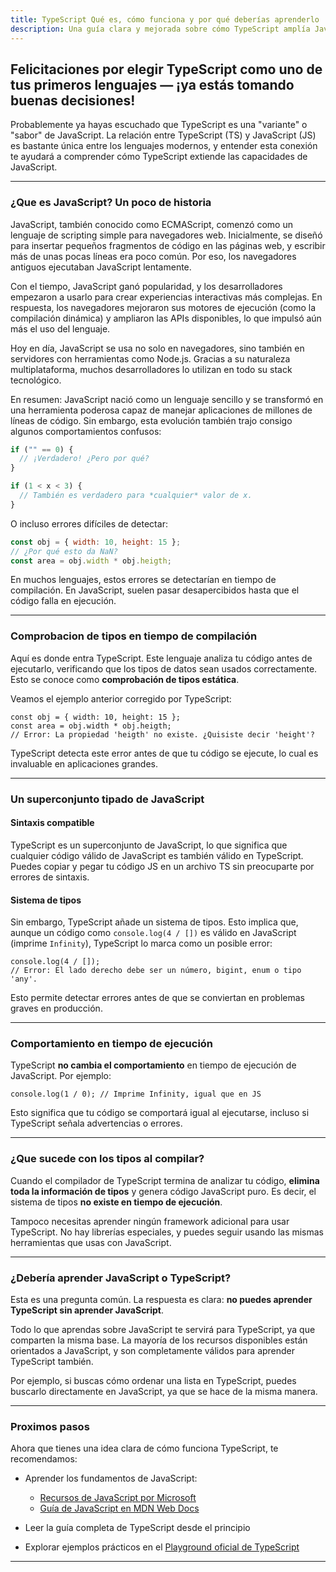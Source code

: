 ```yaml
---
title: TypeScript Qué es, cómo funciona y por qué deberías aprenderlo
description: Una guía clara y mejorada sobre cómo TypeScript amplía JavaScript, sus ventajas, su comportamiento en tiempo de ejecución, y por qué es esencial comprender JavaScript para dominar TypeScript.
---
```


## Felicitaciones por elegir TypeScript como uno de tus primeros lenguajes — ¡ya estás tomando buenas decisiones!

Probablemente ya hayas escuchado que TypeScript es una "variante" o "sabor" de JavaScript. La relación entre TypeScript (TS) y JavaScript (JS) es bastante única entre los lenguajes modernos, y entender esta conexión te ayudará a comprender cómo TypeScript extiende las capacidades de JavaScript.

---

### ¿Que es JavaScript? Un poco de historia

JavaScript, también conocido como ECMAScript, comenzó como un lenguaje de scripting simple para navegadores web. Inicialmente, se diseñó para insertar pequeños fragmentos de código en las páginas web, y escribir más de unas pocas líneas era poco común. Por eso, los navegadores antiguos ejecutaban JavaScript lentamente.

Con el tiempo, JavaScript ganó popularidad, y los desarrolladores empezaron a usarlo para crear experiencias interactivas más complejas. En respuesta, los navegadores mejoraron sus motores de ejecución (como la compilación dinámica) y ampliaron las APIs disponibles, lo que impulsó aún más el uso del lenguaje.

Hoy en día, JavaScript se usa no solo en navegadores, sino también en servidores con herramientas como Node.js. Gracias a su naturaleza multiplataforma, muchos desarrolladores lo utilizan en todo su stack tecnológico.

En resumen: JavaScript nació como un lenguaje sencillo y se transformó en una herramienta poderosa capaz de manejar aplicaciones de millones de líneas de código. Sin embargo, esta evolución también trajo consigo algunos comportamientos confusos:

```javascript
if ("" == 0) {
  // ¡Verdadero! ¿Pero por qué?
}

if (1 < x < 3) {
  // También es verdadero para *cualquier* valor de x.
}
```

O incluso errores difíciles de detectar:

```javascript
const obj = { width: 10, height: 15 };
// ¿Por qué esto da NaN?
const area = obj.width * obj.heigth;
```

En muchos lenguajes, estos errores se detectarían en tiempo de compilación. En JavaScript, suelen pasar desapercibidos hasta que el código falla en ejecución.

---

### Comprobacion de tipos en tiempo de compilación

Aquí es donde entra TypeScript. Este lenguaje analiza tu código antes de ejecutarlo, verificando que los tipos de datos sean usados correctamente. Esto se conoce como **comprobación de tipos estática**.

Veamos el ejemplo anterior corregido por TypeScript:

```go:ts
const obj = { width: 10, height: 15 };
const area = obj.width * obj.heigth;
// Error: La propiedad 'heigth' no existe. ¿Quisiste decir 'height'?
```

TypeScript detecta este error antes de que tu código se ejecute, lo cual es invaluable en aplicaciones grandes.

---

### Un superconjunto tipado de JavaScript

#### **Sintaxis compatible**

TypeScript es un superconjunto de JavaScript, lo que significa que cualquier código válido de JavaScript es también válido en TypeScript. Puedes copiar y pegar tu código JS en un archivo TS sin preocuparte por errores de sintaxis.

#### **Sistema de tipos**

Sin embargo, TypeScript añade un sistema de tipos. Esto implica que, aunque un código como `console.log(4 / [])` es válido en JavaScript (imprime `Infinity`), TypeScript lo marca como un posible error:

```go:ts
console.log(4 / []);
// Error: El lado derecho debe ser un número, bigint, enum o tipo 'any'.
```

Esto permite detectar errores antes de que se conviertan en problemas graves en producción.

---

### Comportamiento en tiempo de ejecución

TypeScript **no cambia el comportamiento** en tiempo de ejecución de JavaScript. Por ejemplo:

```go:ts
console.log(1 / 0); // Imprime Infinity, igual que en JS
```

Esto significa que tu código se comportará igual al ejecutarse, incluso si TypeScript señala advertencias o errores.

---

### ¿Que sucede con los tipos al compilar?

Cuando el compilador de TypeScript termina de analizar tu código, **elimina toda la información de tipos** y genera código JavaScript puro. Es decir, el sistema de tipos **no existe en tiempo de ejecución**.

Tampoco necesitas aprender ningún framework adicional para usar TypeScript. No hay librerías especiales, y puedes seguir usando las mismas herramientas que usas con JavaScript.

---

### ¿Debería aprender JavaScript o TypeScript?

Esta es una pregunta común. La respuesta es clara: **no puedes aprender TypeScript sin aprender JavaScript**.

Todo lo que aprendas sobre JavaScript te servirá para TypeScript, ya que comparten la misma base. La mayoría de los recursos disponibles están orientados a JavaScript, y son completamente válidos para aprender TypeScript también.

Por ejemplo, si buscas cómo ordenar una lista en TypeScript, puedes buscarlo directamente en JavaScript, ya que se hace de la misma manera.

---

### Proximos pasos

Ahora que tienes una idea clara de cómo funciona TypeScript, te recomendamos:

- Aprender los fundamentos de JavaScript:
  - [Recursos de JavaScript por Microsoft](https://developer.microsoft.com/en-us/javascript/)
  - [Guía de JavaScript en MDN Web Docs](https://developer.mozilla.org/es/docs/Web/JavaScript/Guide)

- Leer la guía completa de TypeScript desde el principio

- Explorar ejemplos prácticos en el [Playground oficial de TypeScript](https://www.typescriptlang.org/play)

---
